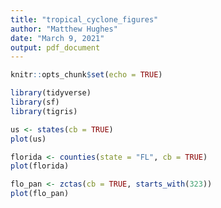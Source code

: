 ```yaml
---
title: "tropical_cyclone_figures"
author: "Matthew Hughes"
date: "March 9, 2021"
output: pdf_document
---
```


```r
knitr::opts_chunk$set(echo = TRUE)
```

```r
library(tidyverse)
library(sf)
library(tigris)
```

```r
us <- states(cb = TRUE)
plot(us)
```



```r
florida <- counties(state = "FL", cb = TRUE)
plot(florida)
```
```r
flo_pan <- zctas(cb = TRUE, starts_with(323))
plot(flo_pan)
```

